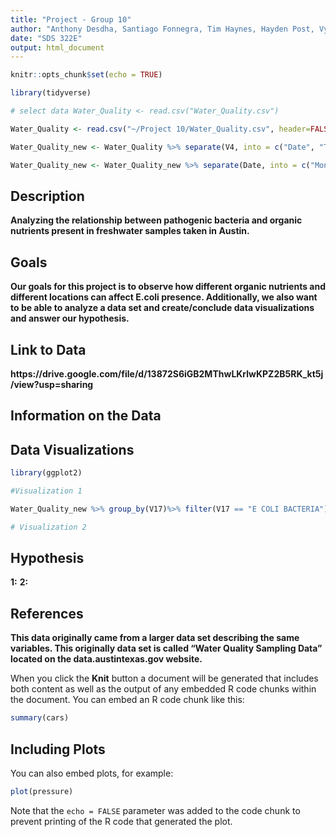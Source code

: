 ```yaml
---
title: "Project - Group 10"
author: "Anthony Desdha, Santiago Fonnegra, Tim Haynes, Hayden Post, Vyvy Tran, Valeria Valle, Katie Yang"
date: "SDS 322E"
output: html_document
---
```


```r
knitr::opts_chunk$set(echo = TRUE)
```

```r

library(tidyverse)

# select data Water_Quality <- read.csv("Water_Quality.csv")

Water_Quality <- read.csv("~/Project 10/Water_Quality.csv", header=FALSE)

Water_Quality_new <- Water_Quality %>% separate(V4, into = c("Date", "Time", "Meridium"), sep = " ")

Water_Quality_new <- Water_Quality_new %>% separate(Date, into = c("Month", "Day", "Year"), sep = "/") 

```

## Description

**Analyzing the relationship between pathogenic bacteria and organic nutrients present in freshwater samples taken in Austin.**

## Goals

**Our goals for this project is to observe how different organic nutrients and different locations can affect E.coli presence. Additionally, we also want to be able to analyze a data set and create/conclude data visualizations and answer our hypothesis.**

## Link to Data

**https://drive.google.com/file/d/13872S6iGB2MThwLKrlwKPZ2B5RK_kt5j/view?usp=sharing**

## Information on the Data

## Data Visualizations

```r
library(ggplot2)

#Visualization 1

Water_Quality_new %>% group_by(V17)%>% filter(V17 == "E COLI BACTERIA") %>% ggplot(aes(x=V6)) + geom_bar(alpha=1, size=2)+ theme(axis.text.x = element_text(angle = 45, vjust = 0.7))

# Visualization 2
```

## Hypothesis

**1:**
**2:**

## References

**This data originally came from a larger data set describing the same variables. This originally data set is called "Water Quality Sampling Data" located on the data.austintexas.gov website.**

When you click the **Knit** button a document will be generated that includes both content as well as the output of any embedded R code chunks within the document. You can embed an R code chunk like this:

```r
summary(cars)
```

## Including Plots

You can also embed plots, for example:

```r
plot(pressure)
```

Note that the `echo = FALSE` parameter was added to the code chunk to prevent printing of the R code that generated the plot.
